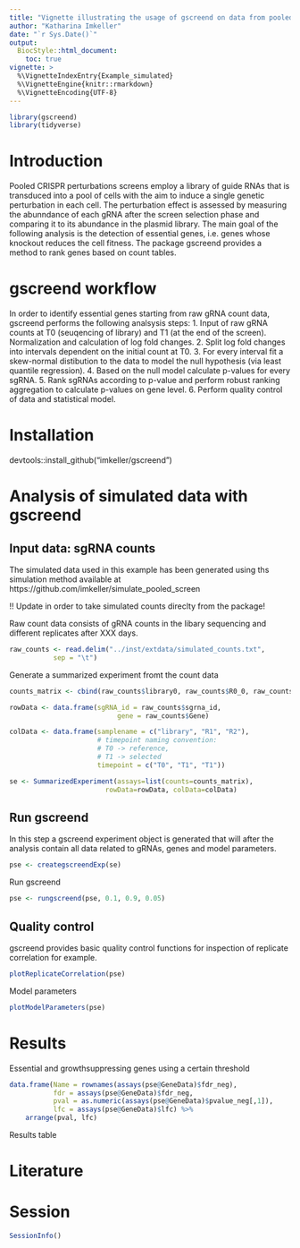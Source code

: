 ```yaml
---
title: "Vignette illustrating the usage of gscreend on data from pooled CRISPR screens"
author: "Katharina Imkeller"
date: "`r Sys.Date()`"
output:
  BiocStyle::html_document:
    toc: true
vignette: >
  %\VignetteIndexEntry{Example_simulated}
  %\VignetteEngine{knitr::rmarkdown}
  %\VignetteEncoding{UTF-8}
---
```


```r
library(gscreend)
library(tidyverse)
```

# Introduction

Pooled CRISPR perturbations screens employ a library of guide RNAs that is transduced into a pool of cells with the aim to induce a single genetic perturbation in each cell. The perturbation effect is assessed by measuring the abunndance of each gRNA after the screen selection phase and comparing it to its abundance in the plasmid library. The main goal of the following analysis is the detection of essential genes, i.e. genes whose knockout reduces the cell fitness. The package gscreend provides a method to rank genes based on count tables.

# gscreend workflow

In order to identify essential genes starting from raw gRNA count data, gscreend performs the following analsysis steps:
1. Input of raw gRNA counts at T0 (seuqencing of library) and T1 (at the end of the screen). Normalization and calculation of log fold changes.
2. Split log fold changes into intervals dependent on the initial count at T0.
3. For every interval fit a skew-normal distibution to the data to model the null hypothesis (via least quantile regression).
4. Based on the null model calculate p-values for every sgRNA.
5. Rank sgRNAs according to p-value and perform robust ranking aggregation to calculate p-values on gene level.
6. Perform quality control of data and statistical model.

# Installation

devtools::install_github("imkeller/gscreend")

# Analysis of simulated data with gscreend

## Input data: sgRNA counts

The simulated data used in this example has been generated using ths simulation method available at https://github.com/imkeller/simulate_pooled_screen

!! Update in order to take simulated counts direclty from the package!

Raw count data consists of gRNA counts in the libary sequencing and different replicates after XXX days.

```r
raw_counts <- read.delim("../inst/extdata/simulated_counts.txt",
           sep = "\t")
```

Generate a summarized experiment fromt the count data

```r
counts_matrix <- cbind(raw_counts$library0, raw_counts$R0_0, raw_counts$R1_0)

rowData <- data.frame(sgRNA_id = raw_counts$sgrna_id,
                           gene = raw_counts$Gene)

colData <- data.frame(samplename = c("library", "R1", "R2"),
                      # timepoint naming convention: 
                      # T0 -> reference, 
                      # T1 -> selected
                      timepoint = c("T0", "T1", "T1"))

se <- SummarizedExperiment(assays=list(counts=counts_matrix),
                        rowData=rowData, colData=colData)
```

## Run gscreend

In this step a gscreend experiment object is generated that will after the analysis contain all data related to gRNAs, genes and model parameters.

```r
pse <- creategscreendExp(se)
```

Run gscreend

```r
pse <- rungscreend(pse, 0.1, 0.9, 0.05)

```

## Quality control

gscreend provides basic quality control functions for inspection of replicate correlation for example.

```r
plotReplicateCorrelation(pse)
```

Model parameters

```r
plotModelParameters(pse) 
```

# Results

Essential and growthsuppressing genes using a certain threshold

```r
data.frame(Name = rownames(assays(pse@GeneData)$fdr_neg),
           fdr = assays(pse@GeneData)$fdr_neg, 
           pval = as.numeric(assays(pse@GeneData)$pvalue_neg[,1]),
           lfc = assays(pse@GeneData)$lfc) %>%
    arrange(pval, lfc)

```

Results table

# Literature


# Session

```r
SessionInfo()
```
